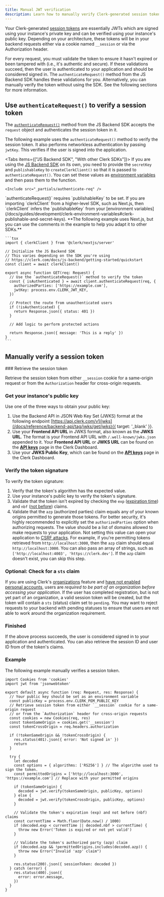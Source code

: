 ```yaml
---
title: Manual JWT verification
description: Learn how to manually verify Clerk-generated session tokens (JWTs).
---
```


Your Clerk-generated [session tokens](/docs/guides/sessions/session-tokens) are essentially JWTs which are signed using your instance's private key and can be verified using your instance's public key. Depending on your architecture, these tokens will be in your backend requests either via a cookie named `__session` or via the Authorization header.

For every request, you must validate the token to ensure it hasn't expired or been tampered with (i.e., it's authentic and secure). If these validations succeed, then the user is authenticated to your application and should be considered signed in. The `authenticateRequest()` method from the JS Backend SDK handles these validations for you. Alternatively, you can manually verify the token without using the SDK. See the following sections for more information.

## Use `authenticateRequest()` to verify a session token

The [`authenticateRequest()`](/docs/reference/backend/authenticate-request) method from the JS Backend SDK accepts the `request` object and authenticates the session token in it.

The following example uses the `authenticateRequest()` method to verify the session token. It also performs networkless authentication by passing `jwtKey`. This verifies if the user is signed into the application.

<Tabs items={["JS Backend SDK", "With other Clerk SDKs"]}>
  <Tab>
    If you are using the [JS Backend SDK](/docs/js-backend/getting-started/quickstart) on its own, you need to provide the `secretKey` and `publishableKey` to `createClerkClient()` so that it is passed to `authenticateRequest()`. You can set these values as [environment variables](/docs/guides/development/clerk-environment-variables#clerk-publishable-and-secret-keys) and then pass them to the function.

    <Include src="_partials/authenticate-req" />
  </Tab>

  <Tab>
    `authenticateRequest()` requires `publishableKey` to be set. If you are importing `clerkClient` from a higher-level SDK, such as Next.js, then `clerkClient` infers the `publishableKey` from your [environment variables](/docs/guides/development/clerk-environment-variables#clerk-publishable-and-secret-keys). **The following example uses Next.js, but you can use the comments in the example to help you adapt it to other SDKs.**

    ```tsx
    import { clerkClient } from '@clerk/nextjs/server'

    // Initialize the JS Backend SDK
    // This varies depending on the SDK you're using
    // https://clerk.com/docs/js-backend/getting-started/quickstart
    const client = await clerkClient()

    export async function GET(req: Request) {
      // Use the `authenticateRequest()` method to verify the token
      const { isAuthenticated } = await client.authenticateRequest(req, {
        authorizedParties: ['https://example.com'],
        jwtKey: process.env.CLERK_JWT_KEY,
      })

      // Protect the route from unauthenticated users
      if (!isAuthenticated) {
        return Response.json({ status: 401 })
      }

      // Add logic to perform protected actions

      return Response.json({ message: 'This is a reply' })
    }
    ```
  </Tab>
</Tabs>

## Manually verify a session token

<Steps>
  ### Retrieve the session token

  Retrieve the session token from either `__session` cookie for a same-origin request or from the `Authorization` header for cross-origin requests.

  ### Get your instance's public key

  Use one of the three ways to obtain your public key:

  1. Use the Backend API in JSON Web Key Set (JWKS) format at the following endpoint [https://api.clerk.com/v1/jwks](/docs/reference/backend-api/tag/jwks/get/jwks){{ target: '_blank' }}.
  1. Use your **Frontend API URL** in JWKS format, also known as the **JWKS URL**. The format is your Frontend API URL with `/.well-known/jwks.json` appended to it. Your **Frontend API URL** or **JWKS URL** can be found on the [**API keys**](https://dashboard.clerk.com/~/api-keys) page in the Clerk Dashboard.
  1. Use your **JWKS Public Key**, which can be found on the [**API keys**](https://dashboard.clerk.com/~/api-keys) page in the Clerk Dashboard.

  ### Verify the token signature

  To verify the token signature:

  1. Verify that the token's algorithm has the expected value.
  1. Use your instance's public key to verify the token's signature.
  1. Validate that the token isn't expired by checking the `exp` ([expiration time](https://datatracker.ietf.org/doc/html/rfc7519#section-4.1.4)) and `nbf` ([not before](https://datatracker.ietf.org/doc/html/rfc7519#section-4.1.5)) claims.
  1. Validate that the `azp` (authorized parties) claim equals any of your known origins permitted to generate those tokens. For better security, it's highly recommended to explicitly set the `authorizedParties` option when authorizing requests. The value should be a list of domains allowed to make requests to your application. Not setting this value can open your application to [CSRF attacks](https://owasp.org/www-community/attacks/csrf). For example, if you're permitting tokens retrieved from `http://localhost:3000`, then the `azp` claim should equal `http://localhost:3000`. You can also pass an array of strings, such as `['http://localhost:4003', 'https://clerk.dev']`. If the `azp` claim doesn't exist, you can skip this step.

  ### Optional: Check for a `sts` claim

  If you are using Clerk's [organizations](/docs/guides/organizations/overview) feature and [have not enabled personal accounts](/docs/guides/organizations/overview#allow-personal-accounts), users are _required to be part of an organization before accessing your application_. If the user has completed registration, but is not yet part of an organization, a valid session token will be created, but the token will contain a `sts` (status) claim set to `pending`. You may want to reject requests to your backend with pending statuses to ensure that users are not able to work around the organization requirement.

  ### Finished

  If the above process succeeds, the user is considered signed in to your application and authenticated. You can also retrieve the session ID and user ID from of the token's claims.
</Steps>

### Example

The following example manually verifies a session token.

```tsx
import Cookies from 'cookies'
import jwt from 'jsonwebtoken'

export default async function (req: Request, res: Response) {
  // Your public key should be set as an environment variable
  const publicKey = process.env.CLERK_PEM_PUBLIC_KEY
  // Retrieve session token from either `__session` cookie for a same-origin request
  // or from the `Authorization` header for cross-origin requests
  const cookies = new Cookies(req, res)
  const tokenSameOrigin = cookies.get('__session')
  const tokenCrossOrigin = req.headers.authorization

  if (!tokenSameOrigin && !tokenCrossOrigin) {
    res.status(401).json({ error: 'Not signed in' })
    return
  }

  try {
    let decoded
    const options = { algorithms: ['RS256'] } // The algorithm used to sign the token.
    const permittedOrigins = ['http://localhost:3000', 'https://example.com'] // Replace with your permitted origins

    if (tokenSameOrigin) {
      decoded = jwt.verify(tokenSameOrigin, publicKey, options)
    } else {
      decoded = jwt.verify(tokenCrossOrigin, publicKey, options)
    }

    // Validate the token's expiration (exp) and not before (nbf) claims
    const currentTime = Math.floor(Date.now() / 1000)
    if (decoded.exp < currentTime || decoded.nbf > currentTime) {
      throw new Error('Token is expired or not yet valid')
    }

    // Validate the token's authorized party (azp) claim
    if (decoded.azp && !permittedOrigins.includes(decoded.azp)) {
      throw new Error("Invalid 'azp' claim")
    }

    res.status(200).json({ sessionToken: decoded })
  } catch (error) {
    res.status(400).json({
      error: error.message,
    })
  }
}
```
